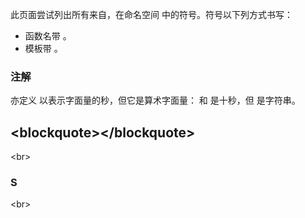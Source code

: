 {{title|std::literals::string_literals 符号索引 {{mark since c++14}}}}
{{cpp/symbol index/literals/navbar}}

此页面尝试列出所有来自{{lt|cpp/standard library|标准库}}，在命名空间 {{c|std::literals::string_literals}} 中的符号。符号以下列方式书写：
* 函数名带 {{tt|()}}。
* 模板带 {{tt|&lt;&gt;}}。

===注解===
{{cpp/literals namespace note|string}}

{{lc|std::chrono::duration}} 亦定义 {{tt|operator""s}} 以表示字面量的秒，但它是算术字面量：{{c|10.0s}} 和 {{c|10s}} 是十秒，但 {{c|"10"s}} 是字符串。

==&lt;blockquote&gt;{{tt|[[#S|S]]}}&lt;/blockquote&gt;== 
&lt;br&gt;

===S===
{{ltt|cpp/string/basic_string/operator""s|s}} {{mark since c++14}}&lt;br&gt;

{{langlinks|de|en|es|ja|ru}}